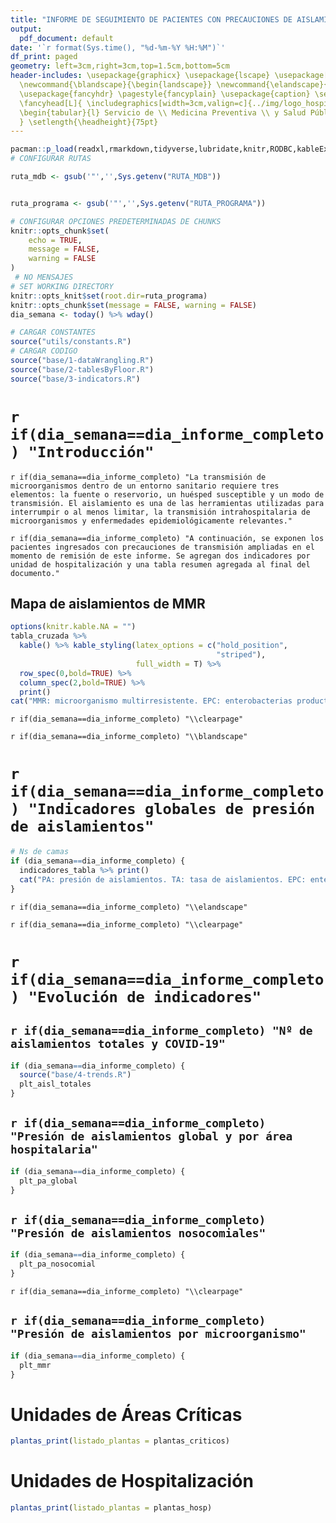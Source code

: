 ```yaml
---
title: "INFORME DE SEGUIMIENTO DE PACIENTES CON PRECAUCIONES DE AISLAMIENTO"
output:
  pdf_document: default
date: '`r format(Sys.time(), "%d-%m-%Y %H:%M")`'
df_print: paged
geometry: left=3cm,right=3cm,top=1.5cm,bottom=5cm
header-includes: \usepackage{graphicx} \usepackage{lscape} \usepackage[export]{adjustbox}
  \newcommand{\blandscape}{\begin{landscape}} \newcommand{\elandscape}{\end{landscape}}
  \usepackage{fancyhdr} \pagestyle{fancyplain} \usepackage{caption} \setlength\headheight{2cm}
  \fancyhead[L]{ \includegraphics[width=3cm,valign=c]{../img/logo_hospital.jpg}} \fancyhead[R]{
  \begin{tabular}{l} Servicio de \\ Medicina Preventiva \\ y Salud Pública \end{tabular}
  } \setlength{\headheight}{75pt}
---
```


```r

pacman::p_load(readxl,rmarkdown,tidyverse,lubridate,knitr,RODBC,kableExtra)
# CONFIGURAR RUTAS

ruta_mdb <- gsub('"','',Sys.getenv("RUTA_MDB"))


ruta_programa <- gsub('"','',Sys.getenv("RUTA_PROGRAMA"))

# CONFIGURAR OPCIONES PREDETERMINADAS DE CHUNKS
knitr::opts_chunk$set(
	echo = TRUE,
	message = FALSE,
	warning = FALSE
)
 # NO MENSAJES
# SET WORKING DIRECTORY
knitr::opts_knit$set(root.dir=ruta_programa)
knitr::opts_chunk$set(message = FALSE, warning = FALSE)
dia_semana <- today() %>% wday()
```

```r
# CARGAR CONSTANTES 
source("utils/constants.R")
# CARGAR CODIGO
source("base/1-dataWrangling.R")
source("base/2-tablesByFloor.R")
source("base/3-indicators.R")
```

# `r if(dia_semana==dia_informe_completo) "Introducción"`

`r if(dia_semana==dia_informe_completo) "La transmisión de microorganismos dentro de un entorno sanitario requiere tres elementos: la fuente o reservorio, un huésped susceptible y un modo de transmisión. El aislamiento es una de las herramientas utilizadas para interrumpir o al menos limitar, la transmisión intrahospitalaria de microorganismos y enfermedades epidemiológicamente relevantes."`

`r if(dia_semana==dia_informe_completo) "A continuación, se exponen los pacientes ingresados con precauciones de transmisión ampliadas en el momento de remisión de este informe. Se agregan dos indicadores por unidad de hospitalización y una tabla resumen agregada al final del documento."`

\clearpage

## Mapa de aislamientos de MMR

```r
options(knitr.kable.NA = "")
tabla_cruzada %>%
  kable() %>% kable_styling(latex_options = c("hold_position",
                                              "striped"),
                            full_width = T) %>% 
  row_spec(0,bold=TRUE) %>% 
  column_spec(2,bold=TRUE) %>% 
  print()
cat("MMR: microorganismo multirresistente. EPC: enterobacterias productoras de carbapenemasa.")
```

`r if(dia_semana==dia_informe_completo) "\\clearpage"`

`r if(dia_semana==dia_informe_completo) "\\blandscape"`

# `r if(dia_semana==dia_informe_completo) "Indicadores globales de presión de aislamientos"`

```r
# Ns de camas
if (dia_semana==dia_informe_completo) {
  indicadores_tabla %>% print()
  cat("PA: presión de aislamientos. TA: tasa de aislamientos. EPC: enterobacterias productoras de carbapenemasa.")
}
```

`r if(dia_semana==dia_informe_completo) "\\elandscape"`

`r if(dia_semana==dia_informe_completo) "\\clearpage"`

# `r if(dia_semana==dia_informe_completo) "Evolución de indicadores"`

## `r if(dia_semana==dia_informe_completo) "Nº de aislamientos totales y COVID-19"`

```r
if (dia_semana==dia_informe_completo) {
  source("base/4-trends.R")
  plt_aisl_totales
}
```

## `r if(dia_semana==dia_informe_completo) "Presión de aislamientos global y por área hospitalaria"`

```r
if (dia_semana==dia_informe_completo) {
  plt_pa_global
}
```

## `r if(dia_semana==dia_informe_completo) "Presión de aislamientos nosocomiales"`

```r
if (dia_semana==dia_informe_completo) {
  plt_pa_nosocomial
}
```

`r if(dia_semana==dia_informe_completo) "\\clearpage"`

## `r if(dia_semana==dia_informe_completo) "Presión de aislamientos por microorganismo"`

```r
if (dia_semana==dia_informe_completo) {
  plt_mmr
}
```

\captionsetup[table]{labelformat=empty}

\blandscape

# Unidades de Áreas Críticas

```r

plantas_print(listado_plantas = plantas_criticos)

```

\elandscape

\clearpage

\blandscape

# Unidades de Hospitalización

```r

plantas_print(listado_plantas = plantas_hosp)

```

\elandscape
